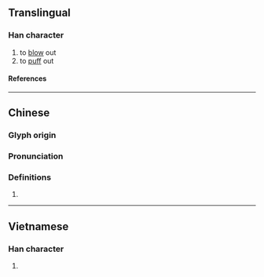 {{also|噀}}
{{character info}}
==Translingual==

===Han character===
{{Han char|rn=85|rad=水|as=12|sn=15|four=37181|canj=ERUC|ids=⿰氵巽}}

# to [[blow]] out
# to [[puff]] out

====References====
{{Han ref|kx=0649.170|dkj=18248|dj=1059.110|hdz=31750.010|uh=6F60}}

----

==Chinese==
{{zh-forms}}

===Glyph origin===
{{Han etym}}

===Pronunciation===
{{zh-pron
|m=xùn
|c=seon3
|mc=y
|oc=y
|ma=
|cat=v
}}

===Definitions===
{{zh-hanzi}}

# {{rfdef|zh}}

----

==Vietnamese==

===Han character===
{{vi-readings|rs=水12|reading=lún}}

# {{rfdef|vi|sort=水12}}
